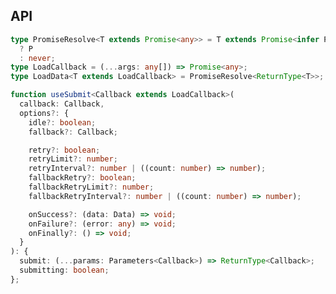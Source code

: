 ## API

```ts
type PromiseResolve<T extends Promise<any>> = T extends Promise<infer P>
  ? P
  : never;
type LoadCallback = (...args: any[]) => Promise<any>;
type LoadData<T extends LoadCallback> = PromiseResolve<ReturnType<T>>;

function useSubmit<Callback extends LoadCallback>(
  callback: Callback,
  options?: {
    idle?: boolean;
    fallback?: Callback;

    retry?: boolean;
    retryLimit?: number;
    retryInterval?: number | ((count: number) => number);
    fallbackRetry?: boolean;
    fallbackRetryLimit?: number;
    fallbackRetryInterval?: number | ((count: number) => number);

    onSuccess?: (data: Data) => void;
    onFailure?: (error: any) => void;
    onFinally?: () => void;
  }
): {
  submit: (...params: Parameters<Callback>) => ReturnType<Callback>;
  submitting: boolean;
};
```
